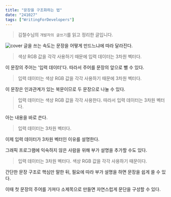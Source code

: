 ```yaml
---
title: "문장을 구조화하는 법"
date: "241027"
tags: ["WritingForDevelopers"]
---
```


> 김철수님의 `개발자의 글쓰기`를 읽고 정리한 글입니다.

<img
  src="https://xwlzsjptceqwklguvvfz.supabase.co/storage/v1/object/sign/daylog/daylog-241027.webp?token=eyJhbGciOiJIUzI1NiIsInR5cCI6IkpXVCJ9.eyJ1cmwiOiJkYXlsb2cvZGF5bG9nLTI0MTAyNy53ZWJwIiwiaWF0IjoxNzMwNDQxODAxLCJleHAiOjQ4ODQwNDE4MDF9.RXFDor8cB7nZTx3u7tatD1r7bfJ3zI74EXU9uDs_P0E&t=2024-11-01T06%3A16%3A41.746Z"
  width={400}
  alt="cover"
/>
글을 쓰는 속도는 문장을 어떻게 만드느냐에 따라 달라진다.

> 색상 RGB 값을 각각 사용하기 때문에 입력 데이터는 3차원 벡터다.

이 문장의 주어는 '입력 데이터'다. 따라서 주어를 문장의 앞으로 뺄 수 있다.

> 입력 데이터는 색상 RGB 값을 각각 사용하기 때문에 3차원 벡터다.

이 문장은 인과관계가 있는 복문이므로 두 문장으로 나눌 수 있다.

> 입력 데이터는 색상 RGB 값을 각각 사용한다. 따라서 입력 데이터는 3차원 벡터다.

아는 내용을 바로 쓴다.

> 입력 데이터는 3차원 벡터다.

이제 입력 데이터가 3차원 벡터인 이유를 설명한다.

그래픽 프로그램에 익숙하지 않은 사람을 위해 부가 설명을 추가할 수도 있다.

> 입력 데이터는 3차원 벡터다. 색상 RGB 값을 각각 사용하기 때문이다.

간단한 문장 구조로 핵심만 말한 뒤, 필요에 따라 부가 설명을 하면 문장을 쉽게 쓸 수 있다.

이때 첫 문장의 주어를 가져다 소제목으로 만들면 자연스럽게 문단을 구성할 수 있다.
